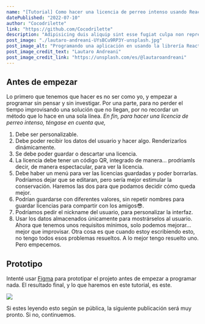 ```yaml
---
name: "[Tutorial] Como hacer una licencia de perreo intenso usando React y la API indexDB."
datePublished: "2022-07-10"
author: "Cocodrilette"
link: "https://github.com/Cocodrilette"
description: "Adipisicing duis aliquip sint esse fugiat culpa non reprehenderit ullamco adipisicing nisi nisi nulla. Qui duis et excepteur pariatur dolore ut fugiat deserunt veniam eiusmod sint ipsum. Ea velit non qui qui sunt irure culpa et anim adipisicing culpa dolor esse deserunt. Aliqua dolore aliquip anim eu in officia do. Laborum velit excepteur occaecat eiusmod irure proident et aliquip."
post_image: "./lautaro-andreani-UYsBCu9RP3Y-unsplash.jpg"
post_image_alt: "Programando una aplicación en usando la librería React"
post_image_credit_text: "Lautaro Andreani"
post_image_credit_link: "https://unsplash.com/es/@lautaroandreani"
---
```

## Antes de empezar

Lo primero que tenemos que hacer es no ser como yo, y empezar a programar sin pensar y sin investigar. Por una parte, para no perder el tiempo improvisando una solución que no llegan, por no recordar un método que lo hace en una sola línea. *En fin,  para hacer una licencia de perreo intenso, téngase en cuenta que,*

1. Debe ser personalizable.
2. Debe poder recibir los datos del usuario y hacer algo. Renderizarlos dinámicamente.
3. Se debe poder guardar o descartar una licencia.
4. La licencia debe tener un código QR, integrado de manera... prodriamls decir, de manera espectacular,  para ver la licencia.
5. Debe haber un menú para ver las licencias guardadas y poder borrarlas. Podríamos dejar que se editaran, pero sería mejor estimular la conservación. Haremos las dos para que podamos decidir cómo queda mejor.
6. Podrían guardarse con diferentes valores, sin repetir nombres para guardar licencias para compartir con los amigos😎.
7. Podríamos pedir el nickname del usuario, para personalizar la interfaz.
8. Usar los datos almacenados únicamente para mostrárselos al usuario.
Ahora que tenemos unos requisitos mínimos, solo podemos mejorar... mejor que improvisar. Otra cosa es que cuando estoy escribiendo esto, no tengo todos esos problemas resueltos. A lo mejor tengo resuelto uno. Pero empecemos.

## Prototipo

Intenté usar [Figma](https://www.figma.com/) para prototipar el projeto antes de empezar a programar nada. El resultado final, y lo que haremos en este tutorial, es este.

![](https://i.imgur.com/trnvNMT.png)

Si estes leyendo esto según se pública, la siguiente publicación será muy pronto. Si no, continuemos.